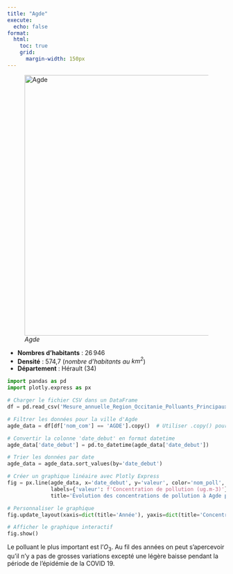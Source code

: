 ```yaml
---
title: "Agde"
execute:
  echo: false
format:
  html:
    toc: true
    grid:
      margin-width: 150px
---
```



![*Agde*](agde.svg){width=600}

* **Nombres d'habitants** : 26 946
* **Densité** : 574,7 (*nombre d'habitants au $km^2$*)
* **Département** : Hérault (34) 

```python


import pandas as pd
import plotly.express as px

# Charger le fichier CSV dans un DataFrame
df = pd.read_csv('Mesure_annuelle_Region_Occitanie_Polluants_Principaux.csv')

# Filtrer les données pour la ville d'Agde
agde_data = df[df['nom_com'] == 'AGDE'].copy()  # Utiliser .copy() pour éviter le SettingWithCopyWarning

# Convertir la colonne 'date_debut' en format datetime
agde_data['date_debut'] = pd.to_datetime(agde_data['date_debut'])

# Trier les données par date
agde_data = agde_data.sort_values(by='date_debut')

# Créer un graphique linéaire avec Plotly Express
fig = px.line(agde_data, x='date_debut', y='valeur', color='nom_poll',
              labels={'valeur': f'Concentration de pollution (ug.m-3)'},
              title='Évolution des concentrations de pollution à Agde par année')

# Personnaliser le graphique
fig.update_layout(xaxis=dict(title='Année'), yaxis=dict(title='Concentration de pollution (ug.m-3)'))

# Afficher le graphique interactif
fig.show()

```

Le polluant le plus important est l'$O_3$. Au fil des années on peut s'apercevoir qu'il n'y a pas de grosses variations excepté une légère baisse pendant la période de l'épidémie de la COVID 19. 